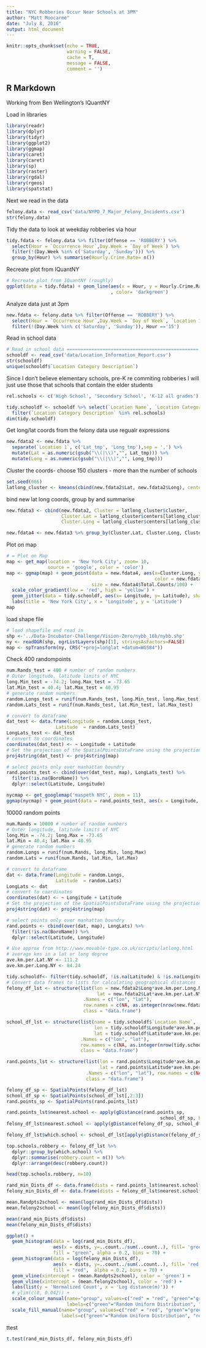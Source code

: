 ```yaml
---
title: "NYC Robberies Occur Near Schools at 3PM"
author: "Matt Moocarme"
date: "July 8, 2016"
output: html_document
---
```


```r
knitr::opts_chunk$set(echo = TRUE, 
                      warning = FALSE,
                      cache = T,
                      message = FALSE,
                      comment = '')
```

## R Markdown

Working from Ben Wellington's IQuantNY

Load in libraries
```r
library(readr)
library(dplyr)
library(tidyr)
library(ggplot2)
library(ggmap)
library(caret)
library(caret)
library(sp)
library(raster)
library(rgdal)
library(rgeos)
library(spatstat)

```

Next we read in the data
```r
felony.data <- read_csv('data/NYPD_7_Major_Felony_Incidents.csv')
str(felony.data)
```
Tidy the data to look at weekday robberies via hour 
```r
tidy.fdata <- felony.data %>% filter(Offense == 'ROBBERY') %>% 
  select(Hour = `Occurrence Hour`,Day.Week = `Day of Week`) %>% 
  filter(!(Day.Week %in% c('Saturday', 'Sunday'))) %>%
  group_by(Hour) %>% summarise(Hourly.Crime.Rate= n())

```

Recreate plot from IQuantNY
```r
# Recreate plot from IQuantNY (roughly)
ggplot(data = tidy.fdata) + geom_line(aes(x = Hour, y = Hourly.Crime.Rate)
                                      , color= 'darkgreen')
```

Analyze data just at 3pm
```r
new.fdata <- felony.data %>% filter(Offense == 'ROBBERY') %>% 
  select(Hour = `Occurrence Hour`,Day.Week = `Day of Week`, `Location 1`) %>% 
  filter(!(Day.Week %in% c('Saturday', 'Sunday')), Hour =='15')

```
Read in school data
```r
# Read in school data ================================================
schooldf <- read_csv('data/Location_Information_Report.csv')
str(schooldf)
unique(schooldf$`Location Category Description`)
```
Since I don't believe elementary schools, pre-K re commiting robberies I will just use those that schools that contain the elder students
```r
rel.schools <- c('High School', 'Secondary School', 'K-12 all grades')

tidy.schooldf <- schooldf %>% select(`Location Name`, `Location Category Description`, Latitude, Longitude) %>%
  filter(`Location Category Description` %in% rel.schools)
dim(tidy.schooldf)
```

Get long/lat coords from the felony data use regualr expressions
```r
new.fdata2 <- new.fdata %>%
  separate(`Location 1`, c('Lat_tmp', 'Long_tmp'),sep = ',') %>%
  mutate(Lat = as.numeric(gsub("\\(|\\)","", Lat_tmp))) %>%
  mutate(Long = as.numeric(gsub("\\(|\\)","", Long_tmp)))

```
Cluster the coords- choose 150 clusters - more than the number of schools
```r
set.seed(666)
latlong_cluster <- kmeans(cbind(new.fdata2$Lat, new.fdata2$Long), centers  = 150)
```

bind new lat long coords, group by and summarise
```r
new.fdata3 <- cbind(new.fdata2, Cluster = latlong_cluster$cluster, 
                    Cluster.Lat = latlong_cluster$centers[latlong_cluster$cluster,1],
                    Cluster.Long = latlong_cluster$centers[latlong_cluster$cluster,2])

new.fdata4 <- new.fdata3 %>% group_by(Cluster.Lat, Cluster.Long, Cluster) %>% summarise(Total.Counts= n())

```
Plot on map

```r
# = Plot on Map
map <- get_map(location = 'New York City', zoom= 10,
               source = 'google', color = 'color')
map <- ggmap(map) + geom_point(data = new.fdata4, aes(x=Cluster.Long, y=Cluster.Lat, 
                                                      color = new.fdata4$Total.Counts), 
                               size = new.fdata4$Total.Counts/100) +
  scale_color_gradient(low = 'red', high = 'yellow') + 
  geom_jitter(data = tidy.schooldf, aes(x= Longitude, y= Latitude), shape = 4) +
  labs(title = 'New York City', x = 'Longitude', y = 'Latitude') 
map
```

load shape file
```r
# load shapefile and read in
shp <-'../Data-Incubator-Challenge/Vision-Zero/nybb_16b/nybb.shp'
ny <- readOGR(shp, ogrListLayers(shp)[1], stringsAsFactors=FALSE)
map <- spTransform(ny, CRS("+proj=longlat +datum=WGS84"))

```

Check 400 randompoints
```r
num.Rands_test = 400 # number of random numbers
# Outer longitude, latitude limits of NYC
long.Min_test = -74.2; long.Max_test = -73.65
lat.Min_test = 40.4; lat.Max_test = 40.95
# generate random numbers
random.Longs_test = runif(num.Rands_test, long.Min_test, long.Max_test)
random.Lats_test = runif(num.Rands_test, lat.Min_test, lat.Max_test)

# convert to dataframe 
dat_test <- data.frame(Longitude = random.Longs_test,
                  Latitude  = random.Lats_test)
LongLats_test <- dat_test
# convert to coordinates
coordinates(dat_test) <- ~ Longitude + Latitude
# Set the projection of the SpatialPointsDataFrame using the projection of the shapefile
proj4string(dat_test) <- proj4string(map)

# select points only over manhattan boundry
rand.points_test <- cbind(over(dat_test, map), LongLats_test) %>% 
  filter(!is.na(BoroName)) %>%
  dplyr::select(Latitude, Longitude)

nycmap <- get_googlemap('maspeth NYC', zoom = 11)
ggmap(nycmap) + geom_point(data = rand.points_test, aes(x = Longitude, y= Latitude))

```

10000 random points
```r
num.Rands = 10000 # number of random numbers
# Outer longitude, latitude limits of NYC
long.Min = -74.2; long.Max = -73.65
lat.Min = 40.4; lat.Max = 40.95
# generate random numbers
random.Longs = runif(num.Rands, long.Min, long.Max)
random.Lats = runif(num.Rands, lat.Min, lat.Max)

# convert to dataframe 
dat <- data.frame(Longitude = random.Longs,
                  Latitude  = random.Lats)
LongLats <- dat
# convert to coordinates
coordinates(dat) <- ~ Longitude + Latitude
# Set the projection of the SpatialPointsDataFrame using the projection of the shapefile
proj4string(dat) <- proj4string(map)

# select points only over manhattan boundry
rand.points <- cbind(over(dat, map), LongLats) %>% 
  filter(!is.na(BoroName)) %>%
  dplyr::select(Latitude, Longitude)

```

```r
# Use approx from http://www.movable-type.co.uk/scripts/latlong.html
# average kms in a lat or long degree
ave.km.per.Lat.NY <- 111.2
ave.km.per.Long.NY <- 84.24

tidy.schooldf<- filter(tidy.schooldf, !is.na(Latitude) & !is.na(Longitude))
# Convert data frames to lists for calculating geographical distances
felony_df_lst <- structure(list(lon = new.fdata2$Long*ave.km.per.Long.NY, 
                                 lat = new.fdata2$Lat*ave.km.per.Lat.NY),
                            .Names = c("lon", "lat"), 
                            row.names = c(NA, as.integer(nrow(new.fdata2))), 
                            class = "data.frame")

school_df_lst <- structure(list(name = tidy.schooldf$`Location Name`,
                                lon = tidy.schooldf$Longitude*ave.km.per.Long.NY, 
                                lat = tidy.schooldf$Latitude*ave.km.per.Lat.NY),
                           .Names = c("lon", "lat"), 
                           row.names = c(NA, as.integer(nrow(tidy.schooldf))), 
                           class = "data.frame")

rand.points_lst <- structure(list(lon = rand.points$Longitude*ave.km.per.Long.NY, 
                                  lat = rand.points$Latitude*ave.km.per.Lat.NY),
                             .Names = c("lon", "lat"), row.names = c(NA, nrow(rand.points)), 
                             class = "data.frame")

felony_df_sp <- SpatialPoints(felony_df_lst)
school_df_sp <- SpatialPoints(school_df_lst[,2:3])
rand.points_sp <- SpatialPoints(rand.points_lst)

rand.points_lst$nearest.school <- apply(gDistance(rand.points_sp, 
                                                        school_df_sp, byid=TRUE), 2, min)
felony_df_lst$nearest.school <- apply(gDistance(felony_df_sp, school_df_sp, byid=TRUE), 2, which.min)

felony_df_lst$which.school <- school_df_lst[apply(gDistance(felony_df_sp, school_df_sp, byid=TRUE), 2, which.min),1]

top.schools.robbery <- felony_df_lst %>% 
  dplyr::group_by(which.school) %>%
  dplyr::summarise(robbery.count = n()) %>%
  dplyr::arrange(desc(robbery.count))

head(top.schools.robbery, n=10)

rand_min_Dists_df <- data.frame(dists = rand.points_lst$nearest.school*1000)
felony_min_Dists_df <- data.frame(dists = felony_df_lst$nearest.school*1000)

mean.Randpts2school <- mean(log(rand_min_Dists_df$dists))
mean.felony2school <- mean(log(felony_min_Dists_df$dists))

mean(rand_min_Dists_df$dists)
mean(felony_min_Dists_df$dists)

ggplot() + 
  geom_histogram(data = log(rand_min_Dists_df), 
                 aes(x = dists, y=..count../sum(..count..), fill= 'green', color = 'green'), 
                 fill = "green", alpha = 0.2, bins = 70) +
  geom_histogram(data = log(felony_min_Dists_df), 
                 aes(x = dists, y=..count../sum(..count..), fill= 'red', color = 'red'), 
                 fill = "red",  alpha = 0.2, bins = 70) + 
  geom_vline(xintercept = (mean.Randpts2school), color = 'green') +
  geom_vline(xintercept = (mean.felony2school), color = 'red') +
  labs(list(y = 'Normalized Count', x = 'Log distance(m)')) +
  # ylim(c(0, 0.042)) +
  scale_colour_manual(name="group", values=c("red" = "red", "green"="green"), 
                      labels=c("green"="Random Uniform Distribution", "red"="Robbery Distribution")) +
  scale_fill_manual(name="group", values=c("red" = "red", "green"="green"), 
                    labels=c("green"="Random Uniform Distribution", "red"="Robbery Distribution"))

```
ttest
```r
t.test(rand_min_Dists_df, felony_min_Dists_df)

```

